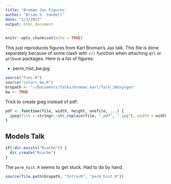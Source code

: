 ```yaml
---
title: 'Broman Jax Figures'
author: "Brian S. Yandell"
date: "1/3/2017"
output: html_document
---
```


```r
knitr::opts_chunk$set(echo = TRUE)
```

This just reproduces figures from Karl Broman's Jax talk. 
This file is done separately because of some clash with `c()` function when attaching `qtl` or `qtlbook` packages.
Here is a list of figures:

- perm_hist_bw.jpg

```r
source("func.R")
source("colors_bw.R")
bropath <- "~/Documents/Talks/broman_karl/Talk_JAXsysgen"
bw <- TRUE
```

Trick to create jpeg instead of pdf:

```r
pdf <- function(file, width, height, onefile, ...) {
  jpeg(file = stringr::str_replace(file, ".pdf", ".jpg"), width = width * 96, height = height * 96, ...)
}
```

## Models Talk

```r
if(!dir.exists("Rcache")) {
  dir.create("Rcache")
}
```

The `perm_hist.R` seems to get stuck. Had to do by hand.

```r
source(file.path(bropath, "Intro/R", "perm_hist.R"))
```

